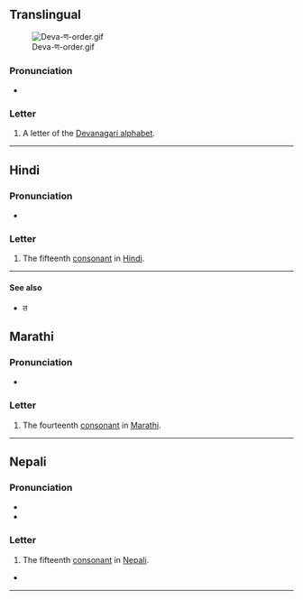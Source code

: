 {{also|प}}
{{character info}}
==Translingual==
[[File:Deva-ण-order.gif|thumb]]

===Pronunciation===
* {{IPA|mul|/ɳə/}} {{qualifier|may vary by language}}

===Letter===
{{mul-Deva|ṇa}}

# A letter of the [[Devanagari alphabet]].

----

==Hindi==

===Pronunciation===
* {{IPA|hi|/ɳə/}}

===Letter===
{{head|hi|letter}}

# The fifteenth [[consonant]] in [[Hindi]].

----

====See also====

* {{list:Devanagari script letters/hi}}त

==Marathi==

===Pronunciation===
* {{IPA|mr|/ɳə/}}

===Letter===
{{head|mr|letter}}

# The fourteenth [[consonant]] in [[Marathi]].

----
==Nepali==

===Pronunciation===
* {{ne-IPA}}
* {{ne-IPA|ɽ̃ʌ}}

===Letter===
{{head|ne|letter}}

# The fifteenth [[consonant]] in [[Nepali]].

* 

----